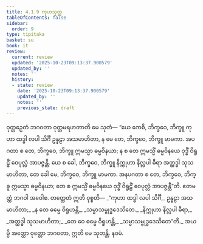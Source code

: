 ```yaml
---
title: 4.1.9 ကုဟသုတ္တ
tableOfContents: false
sidebar:
  order: 9
type: tipitaka
basket: su
book: it
review:
  current: review
  updated: '2025-10-23T09:13:37.900579'
  updated_by: ''
  notes: ''
  history:
  - state: review
    date: '2025-10-23T09:13:37.900579'
    updated_by: ''
    notes: ''
    previous_state: draft
---
```



<ReviewStatus review={frontmatter.review} showDetails={true} />

<HypothesisAnnotation frontmatter={frontmatter} />

<DynamicBreadcrumb />

<Division number="108" book="it" e="ch" v="18" p="270">

<Paragraph number="786" book="it">
ဝုတ္တဉှေတံ ဘဂဝတာ ဝုတ္တမရဟတာတိ မေ သုတံ—
</Paragraph>

<Paragraph number="787" book="it">
“ယေ ကေစိ, ဘိက္ခဝေ, ဘိက္ခူ ကုဟာ ထဒ္ဓါ လပါ သိင်္ဂီ ဥန္နဠာ အသမာဟိတာ, န မေ တေ, ဘိက္ခဝေ, ဘိက္ခူ မာမကာ. အပဂတာ စ တေ, ဘိက္ခဝေ, ဘိက္ခူ ဣမသ္မာ ဓမ္မဝိနယာ; န စ တေ ဣမသ္မိံ ဓမ္မဝိနယေ ဝုဒ္ဓိံ ဝိရူဠှိံ ဝေပုလ္လံ အာပဇ္ဇန္တိ. ယေ စ ခေါ, ဘိက္ခဝေ, ဘိက္ခူ နိက္ကုဟာ နိလ္လပါ ဓီရာ အတ္ထဒ္ဓါ သုသမာဟိတာ, တေ ခေါ မေ, ဘိက္ခဝေ, ဘိက္ခူ မာမကာ. အနပဂတာ စ တေ, ဘိက္ခဝေ, ဘိက္ခူ ဣမသ္မာ ဓမ္မဝိနယာ; တေ စ ဣမသ္မိံ ဓမ္မဝိနယေ ဝုဒ္ဓိံ ဝိရူဠှိံ ဝေပုလ္လံ အာပဇ္ဇန္တီ”တိ. ဧတမတ္ထံ ဘဂဝါ အဝေါစ. တတ္ထေတံ ဣတိ ဝုစ္စတိ—
</Paragraph>

<Paragraph number="788" type="verses" book="it">
_“ကုဟာ ထဒ္ဓါ လပါ သိင်္ဂီ,_  
ဥန္နဠာ အသမာဟိတာ;_  
_န တေ ဓမ္မေ ဝိရူဟန္တိ,_  
_သမ္မာသမ္ဗုဒ္ဓဒေသိတေ._  

</Paragraph>

<Paragraph number="789" type="verses" book="it">
_နိက္ကုဟာ နိလ္လပါ ဓီရာ,_  
_အတ္ထဒ္ဓါ သုသမာဟိတာ;_  
_တေ ဝေ ဓမ္မေ ဝိရူဟန္တိ,_  
_သမ္မာသမ္ဗုဒ္ဓဒေသိတေ”တိ._  

</Paragraph>

<Paragraph number="790" book="it">
အယမ္ပိ အတ္ထော ဝုတ္တော ဘဂဝတာ, ဣတိ မေ သုတန္တိ.

</Paragraph>
</Division>

<Paragraph number="791" type="center" book="it">
နဝမံ.
</Paragraph>